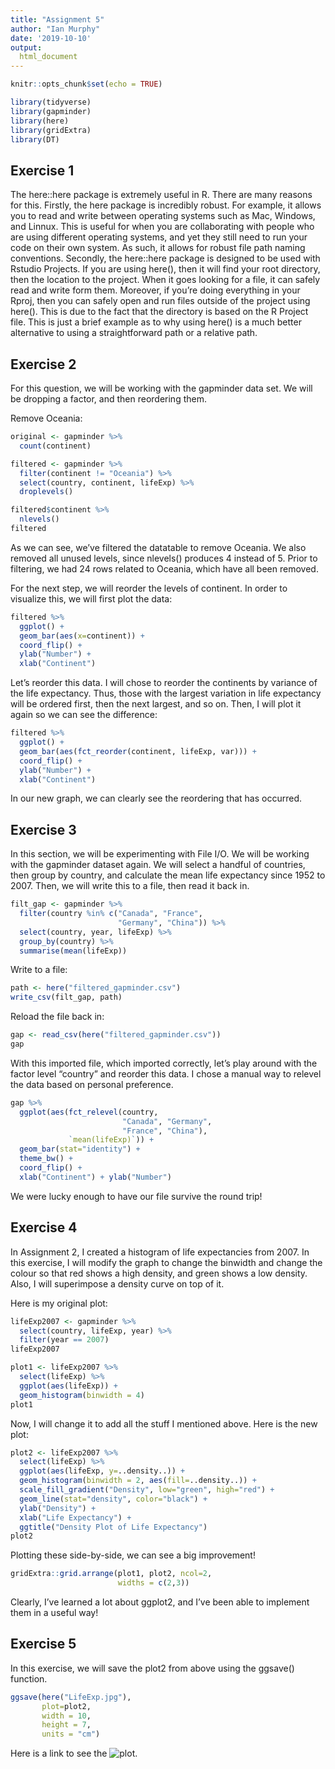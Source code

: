 ```yaml
---
title: "Assignment 5"
author: "Ian Murphy"
date: '2019-10-10'
output:
  html_document
---
```


```r
knitr::opts_chunk$set(echo = TRUE)
```
```r
library(tidyverse)
library(gapminder)
library(here)
library(gridExtra)
library(DT)

```

## Exercise 1
The here::here package is extremely useful in R. There are many reasons for this. Firstly, the here package is incredibly robust. For example, it allows you to read and write between operating systems such as Mac, Windows, and Linnux. This is useful for when you are collaborating with people who are using different operating systems, and yet they still need to run your code on their own system. As such, it allows for robust file path naming conventions. Secondly, the here::here package is designed to be used with Rstudio Projects. If you are using here(), then it will find your root directory, then the location to the project. When it goes looking for a file, it can safely read and write form them. Moreover, if you're doing everything in your Rproj, then you can safely open and run files outside of the project using here(). This is due to the fact that the directory is based on the R Project file. This is just a brief example as to why using here() is a much better alternative to using a straightforward path or a relative path. 

## Exercise 2
For this question, we will be working with the gapminder data set. We will be dropping a factor, and then reordering them.

Remove Oceania:
```r
original <- gapminder %>% 
  count(continent)

filtered <- gapminder %>% 
  filter(continent != "Oceania") %>% 
  select(country, continent, lifeExp) %>% 
  droplevels()

filtered$continent %>% 
  nlevels()
filtered

```

As we can see, we've filtered the datatable to remove Oceania. We also removed all unused levels, since nlevels() produces 4 instead of 5. Prior to filtering, we had 24 rows related to Oceania, which have all been removed.

For the next step, we will reorder the levels of continent. In order to visualize this, we will first plot the data:

```r
filtered %>%
  ggplot() +
  geom_bar(aes(x=continent)) +
  coord_flip() +
  ylab("Number") + 
  xlab("Continent")

```

Let's reorder this data. I will chose to reorder the continents by variance of the life expectancy. Thus, those with the largest variation in life expectancy will be ordered first, then the next largest, and so on. Then, I will plot it again so we can see the difference:

```r
filtered %>%
  ggplot() +
  geom_bar(aes(fct_reorder(continent, lifeExp, var))) +
  coord_flip() +
  ylab("Number") + 
  xlab("Continent")

```

In our new graph, we can clearly see the reordering that has occurred. 

## Exercise 3
In this section, we will be experimenting with File I/O. We will be working with the gapminder dataset again. We will select a handful of countries, then group by country, and calculate the mean life expectancy since 1952 to 2007. Then, we will write this to a file, then read it back in.

```r
filt_gap <- gapminder %>% 
  filter(country %in% c("Canada", "France",
                        "Germany", "China")) %>%
  select(country, year, lifeExp) %>% 
  group_by(country) %>% 
  summarise(mean(lifeExp))

```

Write to a file:

```r
path <- here("filtered_gapminder.csv")
write_csv(filt_gap, path)

```

Reload the file back in:

```r
gap <- read_csv(here("filtered_gapminder.csv"))
gap

```

With this imported file, which imported correctly, let's play around with the factor level "country" and reorder this data. I chose a manual way to relevel the data based on personal preference. 

```r
gap %>%
  ggplot(aes(fct_relevel(country, 
                         "Canada", "Germany", 
                         "France", "China"), 
             `mean(lifeExp)`)) +
  geom_bar(stat="identity") +
  theme_bw() +
  coord_flip() +
  xlab("Continent") + ylab("Number") 

```

We were lucky enough to have our file survive the round trip! 

## Exercise 4
In Assignment 2, I created a histogram of life expectancies from 2007. In this exercise, I will modify the graph to change the binwidth and change the colour so that red shows a high density, and green shows a low density. Also, I will superimpose a density curve on top of it.

Here is my original plot:

```r
lifeExp2007 <- gapminder %>%
  select(country, lifeExp, year) %>%
  filter(year == 2007)
lifeExp2007

plot1 <- lifeExp2007 %>%
  select(lifeExp) %>%
  ggplot(aes(lifeExp)) +
  geom_histogram(binwidth = 4)
plot1

```

Now, I will change it to add all the stuff I mentioned above. Here is the new plot:

```r
plot2 <- lifeExp2007 %>%
  select(lifeExp) %>%
  ggplot(aes(lifeExp, y=..density..)) +
  geom_histogram(binwidth = 2, aes(fill=..density..)) +
  scale_fill_gradient("Density", low="green", high="red") +
  geom_line(stat="density", color="black") +
  ylab("Density") +
  xlab("Life Expectancy") +
  ggtitle("Density Plot of Life Expectancy")
plot2

```

Plotting these side-by-side, we can see a big improvement!

```r
gridExtra::grid.arrange(plot1, plot2, ncol=2,
                        widths = c(2,3))

```

Clearly, I've learned a lot about ggplot2, and I've been able to implement them in a useful way!

## Exercise 5
In this exercise, we will save the plot2 from above using the ggsave() function.

```r
ggsave(here("LifeExp.jpg"),
       plot=plot2,
       width = 10,
       height = 7,
       units = "cm")

```

Here is a link to see the ![plot](https://github.com/STAT545-UBC-hw-2019-20/stat545-hw-iamurphy/blob/master/hw05/figure-html/LifeExp.jpg). 



